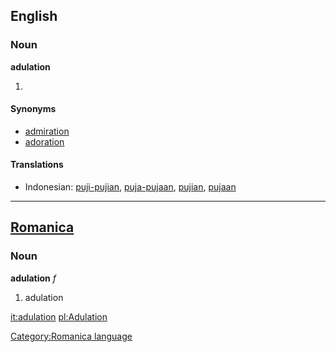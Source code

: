 ==English==
=== Noun ===
'''adulation'''

# {{stub}}

==== Synonyms ====
*[[admiration]]
*[[adoration]]

==== Translations ====
*Indonesian: [[puji|puji-pujian]], [[puja|puja-pujaan]], [[puji|pujian]], [[puja|pujaan]]

----

==[[Romanica]]==
[[Category:Romanica language]]
===Noun===
'''adulation''' ''f''

#adulation

[[it:adulation]]
[[pl:Adulation]]